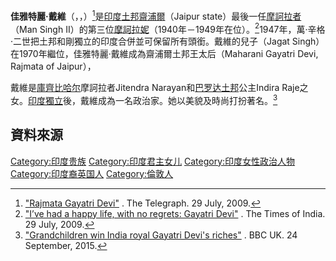 {{Infobox royalty
|name         = 佳雅特麗·戴維
|title        = 齋浦爾土邦摩訶拉妮（Maharani Consort of Jaipur）<br>齋浦爾土邦王太后（Maharani Gayatri Devi, Rajmata of Jaipur）<br>[[科奇比哈尔|科奇比哈尔]]公主（Princess Gayatri Devi of Cooch Behar）
|image        = Cecil Beaton Photographs- Political and Military Personalities IB698.jpg
|succession   = [[齋浦爾|齋浦爾]][[土邦|土邦]]{{tsl|en|Maharaja|摩訶拉妮}}
|reign        = 1940年－1949年
|predecessor  = 
|successor    = 
|regent       = 
|spouses      = {{tsl|en|Man Singh II|萬·辛格·二世}}
|issue        = {{tsl|en|Prince Jagat Singh|賈格·辛王子}}
|full name    = Gayatri Devi
|house        =
|father       = {{tsl|en|Jitendra Narayan|齋浦爾土邦摩訶拉者}}Jitendra Narayan
|mother       = {{tsl|en|Princess Indira Raje of Baroda|巴罗达公主}}Indira Raje
|birth_name   = 
|birth_date   = {{birth date|1919|5|23|df=y}}
|birth_place  = {{UK}}[[倫敦|倫敦]]
|death_date   = {{death date and age|2009|7|29|1919|5|23|df=y}}
|death_place  = {{IND}}[[齋浦爾|齋浦爾]]
|date of burial =
|place of burial = 
|religion = [[印度教|印度教]]
}}

'''佳雅特麗·戴維'''（{{lang-en|Gayatri Devi}}，{{lang-hi|गायत्री देवी}}，{{bd|1919年|5月23日|2009年|7月29日|catIdx=D}}）<ref>[http://www.telegraph.co.uk/news/obituaries/royalty-obituaries/5934077/Rajmata-Gayatri-Devi.html "Rajmata Gayatri Devi"] {{Wayback|url=http://www.telegraph.co.uk/news/obituaries/royalty-obituaries/5934077/Rajmata-Gayatri-Devi.html |date=20220209121837 }}. The Telegraph. 29 July, 2009.</ref>是[[印度|印度]][[土邦|土邦]][[齋浦爾|齋浦爾]]（Jaipur state）最後一任[[拉者|摩訶拉者]]{{tsl|en|Man Singh II|萬·辛格·二世}}（Man Singh II）的第三位[[拉者|摩訶拉妮]]（1940年－1949年在位）。<ref>[http://timesofindia.indiatimes.com/life-style/people/Ive-had-a-happy-life-with-no-regrets-Gayatri-Devi/articleshow/4834617.cms "I’ve had a happy life, with no regrets: Gayatri Devi"] {{Wayback|url=http://timesofindia.indiatimes.com/life-style/people/Ive-had-a-happy-life-with-no-regrets-Gayatri-Devi/articleshow/4834617.cms |date=20210211004118 }}. The Times of India. 29 July, 2009.</ref>1947年，萬·辛格·二世把土邦和剛獨立的印度合併並可保留所有頭銜。戴維的兒子{{tsl|en|Prince Jagat Singh|賈格·辛王子}}（Jagat Singh）在1970年繼位，佳雅特麗·戴維成為齋浦爾土邦王太后（Maharani Gayatri Devi, Rajmata of Jaipur），

戴維是[[庫齊比哈尔|庫齊比哈尔]]摩訶拉者Jitendra Narayan和[[巴罗达土邦|巴罗达土邦]]公主Indira Raje之女。[[印度獨立|印度獨立]]後，戴維成為一名政治家。她以美貌及時尚打扮著名。<ref>[http://www.bbc.com/news/world-asia-india-34344537 "Grandchildren win India royal Gayatri Devi's riches"] {{Wayback|url=http://www.bbc.com/news/world-asia-india-34344537 |date=20201225043538 }}. BBC UK. 24 September, 2015.</ref>

== 資料來源 ==
{{Reflist}}

{{DEFAULTSORT: Devi, Gayatri}}
[[Category:印度贵族|Category:印度贵族]]
[[Category:印度君主女儿|Category:印度君主女儿]]
[[Category:印度女性政治人物|Category:印度女性政治人物]]
[[Category:印度裔英国人|Category:印度裔英国人]]
[[Category:倫敦人|Category:倫敦人]]